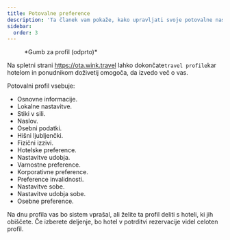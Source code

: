 ```yaml
---
title: Potovalne preference
description: 'Ta članek vam pokaže, kako upravljati svoje potovalne nastavitve na Winku'
sidebar:
  order: 3
---
```


<figure>
  <CloudinaryImage width="350" height="404" resize="scale" quality="best" alt="Gumb za račun po overitvi" src="academy/account-button-auth-open" errorImage="noimage_opaque_nyrtl0.png" />

  <figcaption>*Gumb za profil (odprto)*</figcaption>
</figure>


Na spletni strani https://ota.wink.travel lahko dokončate`travel profile`kar hotelom in ponudnikom doživetij omogoča, da izvedo več o vas.

Potovalni profil vsebuje:

* Osnovne informacije.
* Lokalne nastavitve.
* Stiki v sili.
* Naslov.
* Osebni podatki.
* Hišni ljubljenčki.
* Fizični izzivi.
* Hotelske preference.
* Nastavitve udobja.
* Varnostne preference.
* Korporativne preference.
* Preference invalidnosti.
* Nastavitve sobe.
* Nastavitve udobja sobe.
* Osebne preference.

Na dnu profila vas bo sistem vprašal, ali želite ta profil deliti s hoteli, ki jih obiščete. Če izberete deljenje, bo hotel v potrditvi rezervacije videl celoten profil.

